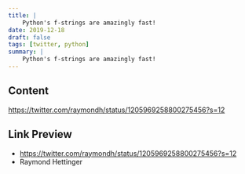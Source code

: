 ```yaml
---
title: |
    Python's f-strings are amazingly fast!
date: 2019-12-18
draft: false
tags: [twitter, python]
summary: |
    Python's f-strings are amazingly fast!
---
```


## Content

https://twitter.com/raymondh/status/1205969258800275456?s=12

## Link Preview

- https://twitter.com/raymondh/status/1205969258800275456?s=12
- Raymond Hettinger
